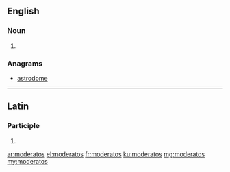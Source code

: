 ==English==

===Noun===
{{head|en}}

# {{plural of|moderato}}

===Anagrams===
* [[astrodome#English|astrodome]]

----

==Latin==

===Participle===
{{la-part-form|moderatōs}}

# {{inflection of|moderatus||acc|m|p|lang=la}}

[[ar:moderatos]]
[[el:moderatos]]
[[fr:moderatos]]
[[ku:moderatos]]
[[mg:moderatos]]
[[my:moderatos]]